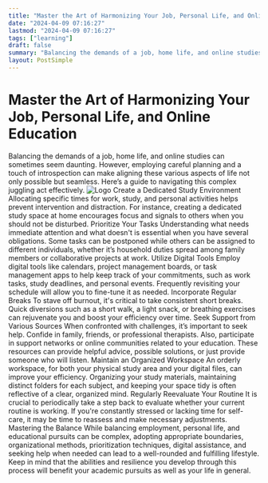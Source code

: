 ```yaml
---
title: "Master the Art of Harmonizing Your Job, Personal Life, and Online Education"
date: "2024-04-09 07:16:27"
lastmod: "2024-04-09 07:16:27"
tags: ["learning"]
draft: false
summary: "Balancing the demands of a job, home life, and online studies can sometimes seem daunting. However, employing careful planning and a touch of introspection can make aligning these various aspects of life not only possible but seamless. Here’s a guide to navigating this complex juggling act effectively."
layout: PostSimple
---
```

# Master the Art of Harmonizing Your Job, Personal Life, and Online Education
Balancing the demands of a job, home life, and online studies can sometimes seem daunting. However, employing careful planning and a touch of introspection can make aligning these various aspects of life not only possible but seamless. Here’s a guide to navigating this complex juggling act effectively.
<img alt="Logo" src="https://cdn.seniorsselection.com/src_image/3d9201b6e8adb295e28507f4a4122eee.webp"/>
Create a Dedicated Study Environment
Allocating specific times for work, study, and personal activities helps prevent intervention and distraction. For instance, creating a dedicated study space at home encourages focus and signals to others when you should not be disturbed.
Prioritize Your Tasks
Understanding what needs immediate attention and what doesn't is essential when you have several obligations. Some tasks can be postponed while others can be assigned to different individuals, whether it’s household duties spread among family members or collaborative projects at work.
Utilize Digital Tools
Employ digital tools like calendars, project management boards, or task management apps to help keep track of your commitments, such as work tasks, study deadlines, and personal events. Frequently revisiting your schedule will allow you to fine-tune it as needed.
Incorporate Regular Breaks
To stave off burnout, it's critical to take consistent short breaks. Quick diversions such as a short walk, a light snack, or breathing exercises can rejuvenate you and boost your efficiency over time.
Seek Support from Various Sources
When confronted with challenges, it’s important to seek help. Confide in family, friends, or professional therapists. Also, participate in support networks or online communities related to your education. These resources can provide helpful advice, possible solutions, or just provide someone who will listen.
Maintain an Organized Workspace
An orderly workspace, for both your physical study area and your digital files, can improve your efficiency. Organizing your study materials, maintaining distinct folders for each subject, and keeping your space tidy is often reflective of a clear, organized mind.
Regularly Reevaluate Your Routine
It is crucial to periodically take a step back to evaluate whether your current routine is working. If you're constantly stressed or lacking time for self-care, it may be time to reassess and make necessary adjustments.
Mastering the Balance
While balancing employment, personal life, and educational pursuits can be complex, adopting appropriate boundaries, organizational methods, prioritization techniques, digital assistance, and seeking help when needed can lead to a well-rounded and fulfilling lifestyle. Keep in mind that the abilities and resilience you develop through this process will benefit your academic pursuits as well as your life in general.
        